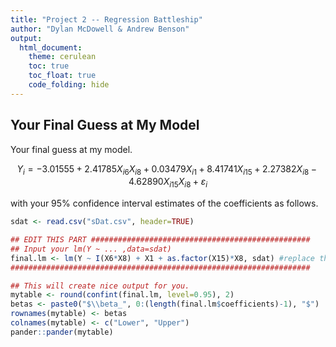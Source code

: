 ```yaml
---
title: "Project 2 -- Regression Battleship"
author: "Dylan McDowell & Andrew Benson"
output: 
  html_document:
    theme: cerulean
    toc: true
    toc_float: true
    code_folding: hide
---
```


## Your Final Guess at My Model

Your final guess at my model.

<!-- Enter your model in math notation below. -->

$$
  Y_i = -3.01555 + 2.41785X_{i6}X_{i8} + 0.03479X_{i1} + 8.41741X_{i15} + 2.27382X_{i8} - 4.62890X_{i15}X_{i8} + \varepsilon_{i} 
$$

with your 95% confidence interval estimates of the coefficients as follows.

```r
sdat <- read.csv("sDat.csv", header=TRUE)

## EDIT THIS PART #################################################
## Input your lm(Y ~ ... ,data=sdat)
final.lm <- lm(Y ~ I(X6*X8) + X1 + as.factor(X15)*X8, sdat) #replace the "1" with your model
###################################################################

## This will create nice output for you.
mytable <- round(confint(final.lm, level=0.95), 2)
betas <- paste0("$\\beta_", 0:(length(final.lm$coefficients)-1), "$")
rownames(mytable) <- betas
colnames(mytable) <- c("Lower", "Upper")
pander::pander(mytable)
```

<style>
#points {
  font-size:.8em;
  padding-left:5px;
  font-weight:bold; 
  color:#317eac;
}

#recpoints {
  font-size:.8em;
  padding-left:5px;
  font-weight:bold; 
  color:#7eac31;
}

#datalink {
  font-size:.5em;
  color:#317eac;
  padding-left:5px;
}

#headnote {
  font-size:.6em;
  color:#787878;
}

#note {
  font-size:.8em;
  color:#787878;
}

#headpoints {
 font-size:12pt;
 color: #585858; 
 padding-left: 15px;
}
</style>


<footer>
</footer>



 

 

 

 